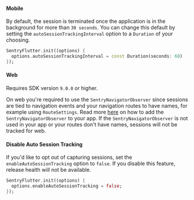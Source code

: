 #### Mobile

By default, the session is terminated once the application is in the background for more than `30 seconds`. You can change this default by setting the `autoSessionTrackingInterval` option to a `Duration` of your choosing.

```dart {2}
SentryFlutter.init((options) {
  options.autoSessionTrackingInterval = const Duration(seconds: 60)
});
```

#### Web

<Alert>

Requires SDK version `9.0.0` or higher.

</Alert>

On web you're required to use the `SentryNavigatorObserver` since sessions are tied to navigation events and your navigation routes to have names, for example using `RouteSettings`.
Read more [here](/platforms/dart/guides/flutter/integrations/routing-instrumentation/#1-add-sentrynavigationobserver) on how to add the `SentryNavigatorObserver` to your app.
If the `SentryNavigatorObserver` is not used in your app or your routes don't have names, sessions will not be tracked for web.

#### Disable Auto Session Tracking

If you'd like to opt out of capturing sessions, set the `enableAutoSessionTracking` option to `false`. If you disable this feature, release health will not be available.

```dart {2}
SentryFlutter.init((options) {
  options.enableAutoSessionTracking = false;
});
```
